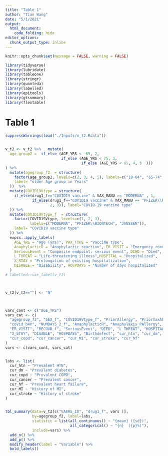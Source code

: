 ```yaml
---
title: "Table 1"
author: "Tian Wang"
date: "5/1/2021"
output:
  html_document:
    code_folding: hide
editor_options: 
  chunk_output_type: inline
---
```


```r
knitr::opts_chunk$set(message = FALSE, warning = FALSE)
```

```r
library(tidyverse)
library(lubridate)
library(tableone)
library(stringr)
library(quanteda)
library(labelled)
library(epitools)
library(gtsummary)
library(flextable)
```

# Table 1

```r
suppressWarnings(load("./Inputs/v_t2.Rdata"))


v_t2 <- v_t2 %>%   mutate(
  age_group2 =  if_else (AGE_YRS <  65, 2, 
                         if_else (AGE_YRS < 75, 3,
                                  if_else (AGE_YRS < 85, 4, 5  )))
) %>%
  mutate(agegroup_f2  = structure(
    factor(age_group2, levels=c(2, 3, 4, 5), labels=c("18-64", "65-74", "75-84", "85+")),
    label= "older Age group in Years"
  ))  %>% 
  mutate(COVID19Vtype = structure(
    if_else(drug1_f=="COVID19 vaccine" & VAX_MANU == "MODERNA" , 1, 
            if_else(drug1_f=="COVID19 vaccine" & VAX_MANU == "PFIZER\\BIONTECH",
                    2, 3)), label="COVID-19 vaccine type" 
  )) %>%
  mutate(COVID19Vtype_f  = structure(
    factor(COVID19Vtype, levels=c(1, 2, 3), 
           labels=c("MODERNA", "PFIZER\\BIONTECH", "JANSSEN")),
    label= "COVID19 vaccine type"
  )) %>%
  expss::apply_labels(
    AGE_YRS = "Age (yrs)", VAX_TYPE = "Vaccine type", 
    AnaphylacticR = "Anaphylactic reaction", ER_VISIT = "Emergency room or doctor visit",
    SeriousEvent = "Composite endpoint: serious event", DIED = "Died",
    L_THREAT = "Life-threatening illness",HOSPITAL = "Hospitalized",
    X_STAY = "Prolongation of existing hospitalization",
    DISABLE = "Disability", HOSPDAYS = "Number of days hospitalized"
  ) 
# labelled::var_label(v_t2)



v_t2[v_t2==""] <- "N"



vars_cont <- c("AGE_YRS")
vars_cat <- c(
  "agegroup_f2", "SEX_f", "COVID19Vtype_f", "PriorAllergy", "PriorVaxAE", 
  "covid_b4V", "NUMDAYS_2_f", "AnaphylacticR", "Anaphylaxis_PAllergy", 
  "ER_VISIT", "RECOVD_f", "SeriousEvent", "DIED", "L_THREAT", "HOSPITAL", 
  "X_STAY", "DISABLE", "HOSPDAYS", "Birthdefect", "cur_htn", "cur_dm", 
  "cur_copd", "cur_cancer", "cur_MI", "cur_stroke", "cur_hf" 
)
vars <- c(vars_cont, vars_cat)


labs <- list(
  cur_htn ~ "Prevalent HTN", 
  cur_dm ~ "Prevalent diabetes", 
  cur_copd ~ "Prevalent COPD", 
  cur_cancer ~ "Prevalent cancer", 
  cur_hf ~ "Prevalent heart failure", 
  cur_MI ~ "History of MI", 
  cur_stroke ~ "History of stroke"
)


tbl_summary(data=v_t2[c("VAERS_ID", "drug1_f", vars )], 
            by=agegroup_f2, label=labs,
            statistic = list(all_continuous() ~ "{mean} ({sd})",
                             all_categorical() ~ "{n}  ({p}%)"),
            include=vars) %>% 
  add_n() %>%
  add_p() %>%
  modify_header(label = "Variable") %>%
  bold_labels()
```






